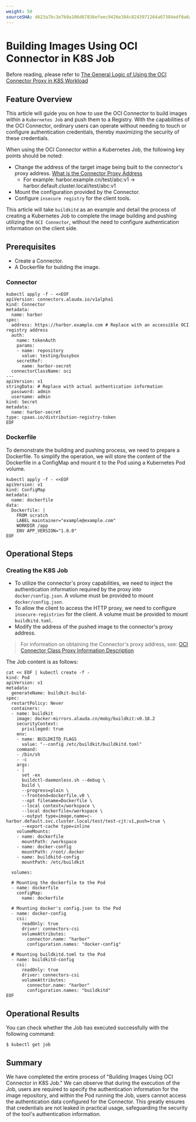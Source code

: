```yaml
---
weight: 50
sourceSHA: 4623a7bc3e7b9a106d67836efeec9426e384c8243971264a67384edf8a6a0d85
---
```


# Building Images Using OCI Connector in K8S Job

Before reading, please refer to [The General Logic of Using the OCI Connector Proxy in K8S Workload](./using_oci_connector_in_k8s.mdx)

## Feature Overview

This article will guide you on how to use the OCI Connector to build images within a `Kubernetes Job` and push them to a Registry. With the capabilities of the OCI Connector, ordinary users can operate without needing to touch or configure authentication credentials, thereby maximizing the security of these credentials.

When using the OCI Connector within a Kubernetes Job, the following key points should be noted:

- Change the address of the target image being built to the connector's proxy address. [What is the Connector Proxy Address](../concepts/oci_connectorclass.mdx#proxy)
  - For example: harbor.example.cn/test/abc:v1 -> harbor.default.cluster.local/test/abc:v1
- Mount the configuration provided by the Connector.
- Configure `insecure registry` for the client tools.

This article will take `buildkitd` as an example and detail the process of creating a Kubernetes Job to complete the image building and pushing utilizing the `OCI Connector`, without the need to configure authentication information on the client side.

## Prerequisites

- Create a Connector.
- A Dockerfile for building the image.

### Connector

```shell
kubectl apply -f - <<EOF
apiVersion: connectors.alauda.io/v1alpha1
kind: Connector
metadata:
  name: harbor
spec:
  address: https://harbor.example.com # Replace with an accessible OCI registry address
  auth:
    name: tokenAuth
    params:
    - name: repository
      value: testing/busybox
    secretRef:
      name: harbor-secret
  connectorClassName: oci
---
apiVersion: v1
stringData: # Replace with actual authentication information
  password: admin
  username: admin
kind: Secret
metadata:
  name: harbor-secret
type: cpaas.io/distribution-registry-token
EOF
```

### Dockerfile

To demonstrate the building and pushing process, we need to prepare a Dockerfile. To simplify the operation, we will store the content of the Dockerfile in a ConfigMap and mount it to the Pod using a Kubernetes Pod volume.

```shell
kubectl apply -f - <<EOF
apiVersion: v1
kind: ConfigMap
metadata:
  name: dockerfile
data:
  Dockerfile: |
    FROM scratch
    LABEL maintainer="example@example.com"
    WORKDIR /app
    ENV APP_VERSION="1.0.0"
EOF
```

## Operational Steps

### Creating the K8S Job

- To utilize the connector's proxy capabilities, we need to inject the authentication information required by the proxy into `docker/config.json`. A volume must be provided to mount `docker/config.json`.
- To allow the client to access the HTTP proxy, we need to configure `insecure-registries` for the client. A volume must be provided to mount `buildkitd.toml`.
- Modify the address of the pushed image to the connector's proxy address.

> For information on obtaining the Connector's proxy address, see: [OCI Connector Class Proxy Information Description](../concepts/oci_connectorclass.mdx#proxy)

The Job content is as follows:

```shell
cat << EOF | kubectl create -f -
kind: Pod
apiVersion: v1
metadata:
  generateName: buildkit-build-
spec:
  restartPolicy: Never
  containers:
  - name: buildkit
    image: docker-mirrors.alauda.cn/moby/buildkit:v0.18.2
    securityContext:
      privileged: true
    env:
    - name: BUILDKITD_FLAGS
      value: "--config /etc/buildkit/buildkitd.toml"
    command:
    - /bin/sh
    - -c
    args:
    - |
      set -ex
      buildctl-daemonless.sh --debug \
      build \
      --progress=plain \
      --frontend=dockerfile.v0 \
      --opt filename=Dockerfile \
      --local context=/workspace \
      --local dockerfile=/workspace \
      --output type=image,name=c-harbor.default.svc.cluster.local/test/test-cjt:v1,push=true \
      --export-cache type=inline
    volumeMounts:
    - name: dockerfile
      mountPath: /workspace
    - name: docker-config
      mountPath: /root/.docker
    - name: buildkitd-config
      mountPath: /etc/buildkit

  volumes:

  # Mounting the dockerfile to the Pod
  - name: dockerfile
    configMap:
      name: dockerfile

  # Mounting docker's config.json to the Pod
  - name: docker-config
    csi:
      readOnly: true
      driver: connectors-csi
      volumeAttributes:
        connector.name: "harbor"
        configuration.names: "docker-config"

  # Mounting buildkitd.toml to the Pod
  - name: buildkitd-config
    csi:
      readOnly: true
      driver: connectors-csi
      volumeAttributes:
        connector.name: "harbor"
        configuration.names: "buildkitd"
EOF
```

## Operational Results

You can check whether the Job has executed successfully with the following command:

```shell
$ kubectl get job
```

## Summary

We have completed the entire process of "Building Images Using OCI Connector in K8S Job." We can observe that during the execution of the Job, users are required to specify the authentication information for the image repository, and within the Pod running the Job, users cannot access the authentication data configured for the Connector. This greatly ensures that credentials are not leaked in practical usage, safeguarding the security of the tool's authentication information.
